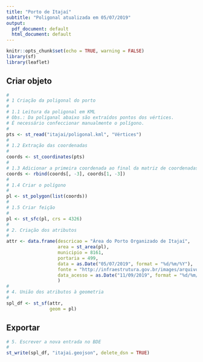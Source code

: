 ```yaml
---
title: "Porto de Itajaí"
subtitle: "Poligonal atualizada em 05/07/2019"
output:
  pdf_document: default
  html_document: default
---
```


```r
knitr::opts_chunk$set(echo = TRUE, warning = FALSE)
library(sf)
library(leaflet)
```

## Criar objeto

```r
#
# 1 Criação da poligonal do porto
#
# 1.1 Leitura da poligonal em KML
# Obs.: Da poliganal abaixo são extraídos pontos dos vértices. 
# É necessário confeccionar manualmente o polígono.
#  
pts <- st_read("itajai/poligonal.kml", "Vértices")
#
# 1.2 Extração das coordenadas
#
coords <- st_coordinates(pts)
#
# 1.3 Adicionar a primeira coordenada ao final da matriz de coordenadas.
coords <- rbind(coords[, -3], coords[1, -3])
#
# 1.4 Criar o polígono
#
pl <- st_polygon(list(coords))
#
# 1.5 Criar feição
#
pl <- st_sfc(pl, crs = 4326)
#
# 2. Criação dos atributos  
#
attr <- data.frame(descricao = "Área do Porto Organizado de Itajaí",
                   area = st_area(pl),
                   municipio = 8161,
                   portaria = 499,
                   data = as.Date("05/07/2019", format = "%d/%m/%Y"),
                   fonte = "http://infraestrutura.gov.br/images/arquivos-poligonais-das-areas-dos-portos-organizados/itajai.zip",
                   data_acesso = as.Date("11/09/2019", format = "%d/%m/%Y")
                   )
#
# 4. União dos atributos à geometria
#
spl_df <- st_sf(attr,
                geom = pl)
```


## Exportar

```r
# 5. Escrever a nova entrada no BDE
#
st_write(spl_df, "itajai.geojson", delete_dsn = TRUE)
```
